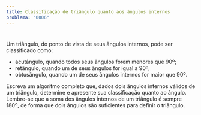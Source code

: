 ```yaml
---
title: Classificação de triângulo quanto aos ângulos internos
problema: "0006"
---
```


#

Um triângulo, do ponto de vista de seus ângulos internos, pode ser classificado como:

* acutângulo, quando todos seus ângulos forem menores que 90º;
* retângulo, quando um de seus ângulos for igual a 90º;
* obtusângulo, quando um de seus ângulos internos for maior que 90º.


Escreva um algoritmo completo que, dados dois ângulos internos válidos de um triângulo, determine e apresente sua classificação quanto ao ângulo. Lembre-se que a soma dos ângulos internos de um triângulo é sempre 180º, de forma que dois ângulos são suficientes para definir o triângulo.

